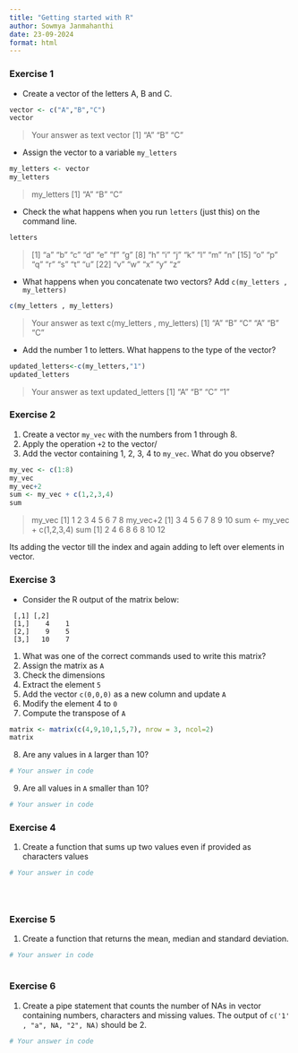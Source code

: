 ```yaml
---
title: "Getting started with R"
author: Sowmya Janmahanthi
date: 23-09-2024
format: html
---
```


### Exercise 1 {#sec-1}

* Create a vector of the letters A, B and C.

```r
vector <- c("A","B","C")
vector
```
> Your answer as text
> vector
[1] "A" "B" "C"



* Assign the vector to a variable `my_letters`
```r
my_letters <- vector
my_letters
```
> my_letters
[1] "A" "B" "C"

* Check the what happens when you run `letters` (just this) on the command line.
```r
letters
```

>  [1] "a" "b" "c" "d" "e" "f" "g"
 [8] "h" "i" "j" "k" "l" "m" "n"
[15] "o" "p" "q" "r" "s" "t" "u"
[22] "v" "w" "x" "y" "z"



* What happens when you concatenate two vectors? Add `c(my_letters , my_letters)`
```r
c(my_letters , my_letters)
```

> Your answer as text
> c(my_letters , my_letters)
[1] "A" "B" "C" "A" "B" "C"


* Add the number 1 to letters. What happens to the type of the vector?
```r
updated_letters<-c(my_letters,"1")
updated_letters
```

> Your answer as text
> updated_letters
[1] "A" "B" "C" "1"


### Exercise 2


1. Create a vector `my_vec` with the numbers from 1 through 8.
2. Apply the operation `+2` to the vector/
3. Add the vector containing 1, 2, 3, 4 to `my_vec`. What do you observe?

```r
my_vec <- c(1:8)
my_vec
my_vec+2
sum <- my_vec + c(1,2,3,4)
sum
```
> my_vec
[1] 1 2 3 4 5 6 7 8
> my_vec+2
[1]  3  4  5  6  7  8  9 10
> sum <- my_vec + c(1,2,3,4)
> sum
[1]  2  4  6  8  6  8 10 12

Its adding the vector till the index and again adding to left over elements in vector.


### Exercise 3

* Consider the R output of the matrix below:

```
 [,1] [,2]
 [1,]    4    1
 [2,]    9    5
 [3,]   10    7
```

1. What was one of the correct commands used to write this matrix?
2. Assign the matrix as `A`
3. Check the dimensions
4. Extract the element `5`
5. Add the vector `c(0,0,0)` as a new column and update `A`
6. Modify the element 4 to `0`
7. Compute the transpose of `A`

```r
matrix <- matrix(c(4,9,10,1,5,7), nrow = 3, ncol=2)
matrix
```


8. Are any values in `A` larger than 10? 
```r
# Your answer in code

```

9. Are all values in `A` smaller than 10?
```r
# Your answer in code

```

### Exercise 4

1. Create a function that sums up two values even if provided as characters values

```r
# Your answer in code





```


### Exercise 5

1. Create a function that returns the mean, median and standard deviation.

```r
# Your answer in code



```


### Exercise 6
1. Create a pipe statement that counts the number of NAs in vector containing numbers, characters and missing values.
The output of `c('1' , "a", NA, "2", NA)` should be 2.

```r
# Your answer in code



```


